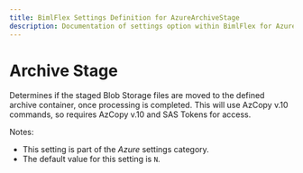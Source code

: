 ```yaml
---
title: BimlFlex Settings Definition for AzureArchiveStage
description: Documentation of settings option within BimlFlex for AzureArchiveStage
---
```

<head>
  <meta name="varigenceProduct" content="BimlFlex"></meta>
  <meta name="varigenceArticleType" content="Reference"></meta>
</head>

# Archive Stage

Determines if the staged Blob Storage files are moved to the defined archive container, once processing is completed. This will use AzCopy v.10 commands, so requires AzCopy v.10 and SAS Tokens for access.

Notes:

* This setting is part of the *Azure* settings category.
* The default value for this setting is `N`.

